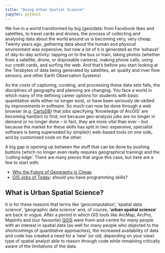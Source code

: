 ```yaml
---
title: "Doing Urban Spatial Science"
jupyter: python3
---
```


We live in a world transformed by big (geo)data: from Facebook likes and satellites, to travel cards and drones, the process of collecting and analysing data about the world around us is becoming very, very cheap. Twenty years ago, gathering data about the human and physical environment was expensive, but now a lot of it is generated as the 'exhaust' of day-to-day activity: tapping on to the bus or train, taking photos (whether from a satellite, drone, or disposable camera), making phone calls, using our credit cards, and surfing the web. And that's before you start looking at the Terabytes of data being generated by satellites, air quality and river flow sensors, and other Earth Observation Systems! 

As the costs of capturing, curating, and processing these data sets falls, the disciplines of geography and planning are changing. You face a world in which many of the defining career options for students with basic quantitative skills either no longer exist, or have been seriously de-skilled by improvements in software. So much can now be done through a web browser (e.g. [CartoDB](https://carto.com)) that jobs specifying 'Knowledge of ArcGIS' are becoming hard(er) to find; not because geo-analysis jobs are no longer in demand or no longer done -- in fact, they are more vital than ever -- but because the market for these skills has split in two: expensive, specialist software is being superseded by simple(r) web-based tools on one side, and by customised code on the other.

A big gap is opening up between the stuff that can be done by pushing buttons (which no longer even really requires geographical training) and the 'cutting edge'. There are many pieces that argue this case, but here are a few to start with:

- [Why the Future of Geography is Cheap](https://www.rgs.org/schools/teaching-resources/why-the-future-of-geography-is-cheap/)
- [GIS Jobs of Today](http://www.directionsmag.com/entry/gis-jobs-of-today-should-you-have-programming-skills/473296): should you have programming skills?

## What is Urban Spatial Science?

It is for these reasons that terms like 'geocomputation', 'spatial data science', 'geographic data science' and, of course, '**urban spatial science**' are back in vogue. After a period in which GIS tools like ArcMap, ArcPro, MapInfo and (our favourite) [QGIS](https://www.qgis.org/) were front-and-centre for many people with an interest in spatial data (as well for many people who objected to the shortcomings of quantitative approaches), the increased availability of data and code has created a need for a 'new' (or old, depending on your view) type of spatial analyst able to reason _through_ code while remaining critically aware of the limitations of the data.